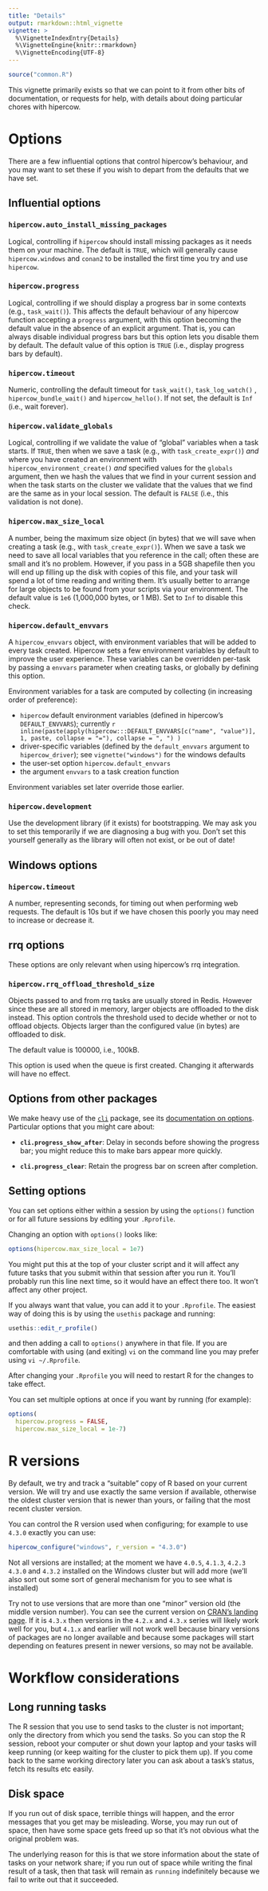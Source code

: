 ```yaml
---
title: "Details"
output: rmarkdown::html_vignette
vignette: >
  %\VignetteIndexEntry{Details}
  %\VignetteEngine{knitr::rmarkdown}
  %\VignetteEncoding{UTF-8}
---
```


```r
source("common.R")
```

This vignette primarily exists so that we can point to it from other bits of documentation, or requests for help, with details about doing particular chores with hipercow.

# Options

There are a few influential options that control hipercow's behaviour, and you may want to set these if you wish to depart from the defaults that we have set.

## Influential options

### `hipercow.auto_install_missing_packages`

Logical, controlling if `hipercow` should install missing packages as it needs them on your machine.  The default is `TRUE`, which will generally cause `hipercow.windows` and `conan2` to be installed the first time you try and use `hipercow`.

### `hipercow.progress`

Logical, controlling if we should display a progress bar in some contexts (e.g., `task_wait()`).  This affects the default behaviour of any hipercow function accepting a `progress` argument, with this option becoming the default value in the absence of an explicit argument. That is, you can always disable individual progress bars but this option lets you disable them by default.  The default value of this option is `TRUE` (i.e., display progress bars by default).

### `hipercow.timeout`

Numeric, controlling the default timeout for `task_wait()`, `task_log_watch()` , `hipercow_bundle_wait()` and `hipercow_hello()`.  If not set, the default is `Inf` (i.e., wait forever).

### `hipercow.validate_globals`

Logical, controlling if we validate the value of "global" variables when a task starts.  If `TRUE`, then when we save a task (e.g., with `task_create_expr()`) *and* where you have created an environment with `hipercow_environment_create()` *and* specified values for the `globals` argument, then we hash the values that we find in your current session and when the task starts on the cluster we validate that the values that we find are the same as in your local session. The default is `FALSE` (i.e., this validation is not done).

### `hipercow.max_size_local`

A number, being the maximum size object (in bytes) that we will save when creating a task (e.g., with `task_create_expr()`).  When we save a task we need to save all local variables that you reference in the call; often these are small and it's no problem.  However, if you pass in a 5GB shapefile then you will end up filling up the disk with copies of this file, and your task will spend a lot of time reading and writing them.  It's usually better to arrange for large objects to be found from your scripts via your environment.  The default value is `1e6` (1,000,000 bytes, or 1 MB). Set to `Inf` to disable this check.

### `hipercow.default_envvars`

A `hipercow_envvars` object, with environment variables that will be added to every task created. Hipercow sets a few environment variables by default to improve the user experience. These variables can be overridden per-task by passing a `envvars` parameter when creating tasks, or globally by defining this option.

Environment variables for a task are computed by collecting (in increasing order of preference):

* `hipercow` default environment variables (defined in hipercow's `DEFAULT_ENVVARS`); currently `r inline(paste(apply(hipercow:::DEFAULT_ENVVARS[c("name", "value")], 1, paste, collapse = "="), collapse = ", ")
)`
* driver-specific variables (defined by the `default_envvars` argument to `hipercow_driver`); see `vignette("windows")` for the windows defaults
* the user-set option `hipercow.default_envvars`
* the argument `envvars` to a task creation function

Environment variables set later override those earlier.

### `hipercow.development`

Use the development library (if it exists) for bootstrapping.  We may ask you to set this temporarily if we are diagnosing a bug with you.  Don't set this yourself generally as the library will often not exist, or be out of date!

## Windows options

### `hipercow.timeout`

A number, representing seconds, for timing out when performing web requests. The default is 10s but if we have chosen this poorly you may need to increase or decrease it.

## rrq options

These options are only relevant when using hipercow's rrq integration.

### `hipercow.rrq_offload_threshold_size`

Objects passed to and from rrq tasks are usually stored in Redis. However since these are all stored in memory, larger objects are offloaded to the disk instead.
This option controls the threshold used to decide whether or not to offload objects. Objects larger than the configured value (in bytes) are offloaded to disk.

The default value is 100000, i.e., 100kB.

This option is used when the queue is first created. Changing it afterwards will have no effect.

## Options from other packages

We make heavy use of the [`cli`](https://cli.r-lib.org/) package, see its [documentation on options](https://cli.r-lib.org/reference/cli-config.html).  Particular options that you might care about:

* **`cli.progress_show_after`**: Delay in seconds before showing the progress bar; you might reduce this to make bars appear more quickly.

* **`cli.progress_clear`**: Retain the progress bar on screen after completion.

## Setting options

You can set options either within a session by using the `options()` function or for all future sessions by editing your `.Rprofile`.

Changing an option with `options()` looks like:

```r
options(hipercow.max_size_local = 1e7)
```

You might put this at the top of your cluster script and it will affect any future tasks that you submit within that session after you run it.  You'll probably run this line next time, so it would have an effect there too.  It won't affect any other project.

If you always want that value, you can add it to your `.Rprofile`. The easiest way of doing this is by using the `usethis` package and running:

```r
usethis::edit_r_profile()
```

and then adding a call to `options()` anywhere in that file.  If you are comfortable with using (and exiting) `vi` on the command line you may prefer using `vi ~/.Rprofile`.

After changing your `.Rprofile` you will need to restart R for the changes to take effect.

You can set multiple options at once if you want by running (for example):

```r
options(
  hipercow.progress = FALSE,
  hipercow.max_size_local = 1e-7)
```

# R versions

By default, we try and track a "suitable" copy of R based on your current version.  We will try and use exactly the same version if available, otherwise the oldest cluster version that is newer than yours, or failing that the most recent cluster version.

You can control the R version used when configuring; for example to use `4.3.0` exactly you can use:

```r
hipercow_configure("windows", r_version = "4.3.0")
```

Not all versions are installed; at the moment we have `4.0.5`, `4.1.3`, `4.2.3` `4.3.0` and `4.3.2` installed on the Windows cluster but will add more (we'll also sort out some sort of general mechanism for you to see what is installed)

Try not to use versions that are more than one "minor" version old (the middle version number).  You can see the current version on [CRAN's landing page](https://cran.r-project.org/). If it is `4.3.x` then versions in the `4.2.x` and `4.3.x` series will likely work well for you, but `4.1.x` and earlier will not work well because binary versions of packages are no longer available and because some packages will start depending on features present in newer versions, so may not be available.

# Workflow considerations

## Long running tasks

The R session that you use to send tasks to the cluster is not important; only the directory from which you send the tasks.  So you can stop the R session, reboot your computer or shut down your laptop and your tasks will keep running (or keep waiting for the cluster to pick them up).  If you come back to the same working directory later you can ask about a task's status, fetch its results etc easily.

## Disk space

If you run out of disk space, terrible things will happen, and the error messages that you get may be misleading.  Worse, you may run out of space, then have some space gets freed up so that it's not obvious what the original problem was.

The underlying reason for this is that we store information about the state of tasks on your network share; if you run out of space while writing the final result of a task, then that task will remain as `running` indefinitely because we fail to write out that it succeeded.
